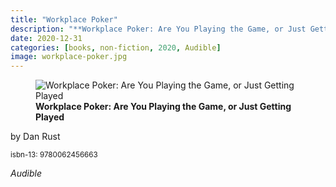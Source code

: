 ```yaml
---
title: "Workplace Poker"
description: "**Workplace Poker: Are You Playing the Game, or Just Getting Played**"
date: 2020-12-31
categories: [books, non-fiction, 2020, Audible]
image: workplace-poker.jpg
---
```

![**Workplace Poker: Are You Playing the Game, or Just Getting Played**](workplace-poker.jpg){fig-align="left"}

by Dan Rust

<sup>isbn-13: 9780062456663</sup>

*Audible*
